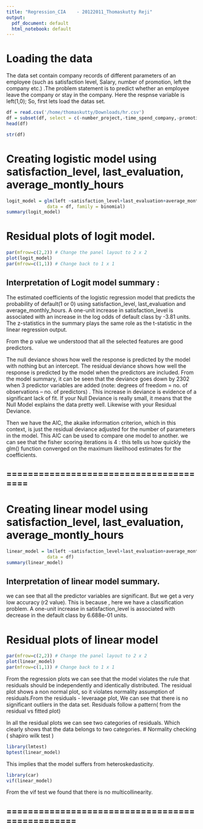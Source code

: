 ```yaml
---
title: "Regression_CIA    - 20122011_Thomaskutty Reji"
output:
  pdf_document: default
  html_notebook: default
---
```

# Loading the data
The data set contain company records of different parameters of an employee (such as satisfaction level, Salary, number of promotion, left the company etc.) .The problem statement is to predict whether an employee leave the company or stay in the company.
Here the respnse variable is left(1,0); So, first lets load the datas set. 
```r
df = read.csv('/home/thomaskutty/Downloads/hr.csv')
df = subset(df, select = c(-number_project,-time_spend_company,-promotion_last_5years,-Work_accident)) 
head(df)
```

```r
str(df)
```

# Creating logistic model using satisfaction_level, last_evaluation, average_montly_hours 
```r
logit_model = glm(left ~satisfaction_level+last_evaluation+average_montly_hours,
               data = df, family = binomial)
summary(logit_model)
```


# Residual plots of logit model. 
```r
par(mfrow=c(2,2)) # Change the panel layout to 2 x 2
plot(logit_model)
par(mfrow=c(1,1)) # Change back to 1 x 1
```


## Interpretation of Logit model summary : 

The estimated coefficients of the logistic regression model that predicts the probability of default(1 or 0) using satisfaction_level, last_evaluation and average_monthly_hours. A one-unit increase in satisfaction_level is associated with an increase in the log odds of default class by -3.81 units. The z-statistics in the summary plays the same role as the t-statistic in the linear regression output. 

From the p value we understood that all the selected features are good predictors. 

The null deviance shows how well the response is predicted by the model with nothing but an intercept.
The residual deviance shows how well the response is predicted by the model when the predictors are included. From the model summary, it can be seen that the deviance goes down by 2302 when 3 predictor variables are added (note: degrees of freedom = no. of observations – no. of predictors) . This increase in deviance is evidence of a significant lack of fit.
If your Null Deviance is really small, it means that the Null Model explains the data pretty well. Likewise with your Residual Deviance.

Then we have the AIC, the akaike information criterion, which in this context, is just the residual deviance adjusted for the number of parameters in the model. This AIC can be used to compare one model to another. 
we can see that the fisher scoring iterations is 4 : this tells us how quickly the glm() function converged on the maximum likelihood estimates for the coefficients.  

## =======================================

# Creating linear model using satisfaction_level, last_evaluation, average_montly_hours 
```r
linear_model = lm(left ~satisfaction_level+last_evaluation+average_montly_hours,
               data = df)
summary(linear_model)
```
## Interpretation of linear model summary. 
we can see that all the predictor variables are significant. But we get a very low accuracy (r2 value). This is because , here we have a classification problem. 
A one-unit increase in satisfaction_level is associated with decrease in the default class by 6.688e-01 units. 

# Residual plots of linear model 
```r
par(mfrow=c(2,2)) # Change the panel layout to 2 x 2
plot(linear_model)
par(mfrow=c(1,1)) # Change back to 1 x 1
```
From the regression plots we can see that the model violates the rule that residuals should be independently and identically distributed. The residual plot shows a non normal plot, so it violates normality assumption of residuals.From the residuals - leveraage plot, We can see that there is no significant outliers in the data set. Residuals follow a pattern( from the residual vs fitted plot)

In all the residual plots we can see two categories of residuals. Which clearly shows that the data belongs to two categories.
# Normality checking ( shapiro wilk test )
```r
library(lmtest)
bptest(linear_model)
```
This implies that the model suffers from heteroskedasticity. 
```r
library(car)
vif(linear_model)
```
From the vif test we found that there is no multicollinearity. 


## ================================================